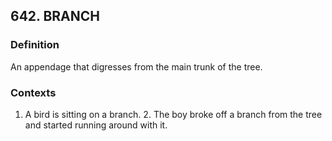## 642. BRANCH
### Definition
An appendage that digresses from the main trunk of the tree.

### Contexts
1. A bird is sitting on a branch. 2. The boy broke off a branch from the tree and started running around with it.

